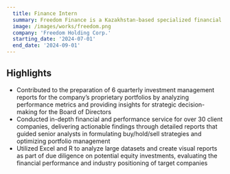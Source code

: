 ```yaml
---
  title: Finance Intern
  summary: Freedom Finance is a Kazakhstan-based specialized financial company that offers brokerage services, corporate finance, and asset management
  image: /images/works/freedom.png
  company: 'Freedom Holding Corp.'
  starting_date: '2024-07-01'
  end_date: '2024-09-01'
---
```


## Highlights

- Contributed to the preparation of 6 quarterly investment management reports for the company’s proprietary portfolios by analyzing performance metrics and providing insights for strategic decision-making for the Board of Directors
- Conducted in-depth financial and performance service for over 30 client companies, delivering actionable findings through detailed reports that guided senior analysts in formulating buy/hold/sell strategies and optimizing portfolio management
- Utilized Excel and R to analyze large datasets and create visual reports as part of due diligence on potential equity investments, evaluating the financial performance and industry positioning of target companies
